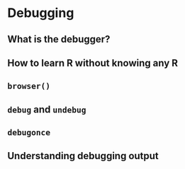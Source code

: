 # Debugging

## What is the debugger?
## How to learn R without knowing any R
## `browser()`
## `debug` and `undebug`
## `debugonce`
## Understanding debugging output